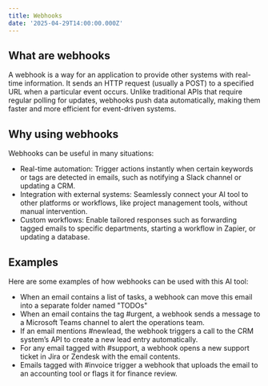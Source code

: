```yaml
---
title: Webhooks
date: '2025-04-29T14:00:00.000Z'
---
```


## What are webhooks

A webhook is a way for an application to provide other systems with real-time information. It sends an HTTP request (usually a POST) to a specified URL when a particular event occurs. Unlike traditional APIs that require regular polling for updates, webhooks push data automatically, making them faster and more efficient for event-driven systems.

## Why using webhooks

Webhooks can be useful in many situations:

* Real-time automation: Trigger actions instantly when certain keywords or tags are detected in emails, such as notifying a Slack channel or updating a CRM. 
* Integration with external systems: Seamlessly connect your AI tool to other platforms or workflows, like project management tools, without manual intervention. 
* Custom workflows: Enable tailored responses such as forwarding tagged emails to specific departments, starting a workflow in Zapier, or updating a database.

## Examples

 Here are some examples of how webhooks can be used with this AI tool:

* When an email contains a list of tasks, a webhook can move this email into a separate folder named "TODOs"
* When an email contains the tag #urgent, a webhook sends a message to a Microsoft Teams channel to alert the operations team. 
* If an email mentions #newlead, the webhook triggers a call to the CRM system’s API to create a new lead entry automatically. 
* For any email tagged with #support, a webhook opens a new support ticket in Jira or Zendesk with the email contents. 
* Emails tagged with #invoice trigger a webhook that uploads the email to an accounting tool or flags it for finance review.
